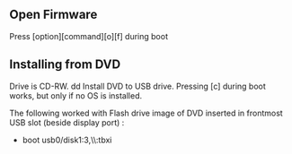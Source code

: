 == Open Firmware ==
Press [option][command][o][f] during boot

== Installing from DVD ==
Drive is CD-RW.  dd Install DVD to USB drive.  Pressing [c] during boot works, but only if no OS is installed.

The following worked with Flash drive image of DVD inserted in frontmost USB slot (beside display port) :
* boot usb0/disk1:3,\\:tbxi
